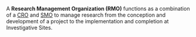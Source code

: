 A '''Research Management Organization (RMO)''' functions as a combination of a [[CRO]] and [[SMO]] to manage research from the conception and development of a project to the implementation and completion at Investigative Sites.